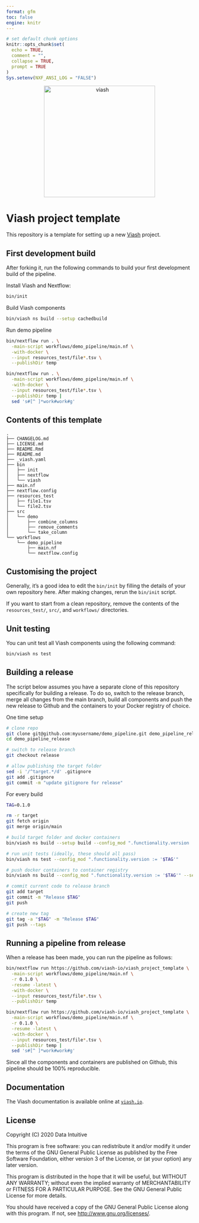 ```yaml
---
format: gfm
toc: false
engine: knitr
---
```



```r
# set default chunk options
knitr::opts_chunk$set(
  echo = TRUE,
  comment = "",
  collapse = TRUE,
  prompt = TRUE
)
Sys.setenv(NXF_ANSI_LOG = "FALSE")
```

<!-- README.md is generated from README.Rmd using quarto render. Please edit that file -->

<p align="center">
  <a href="https://viash.io/">
    <img alt="viash" src="https://viash.io/logo/viash_large.svg" width="300">
  </a>
</p>

# Viash project template

This repository is a template for setting up a new [Viash](https://viash.io) project.

## First development build
After forking it, run the following commands to build your first
development build of the pipeline.

Install Viash and Nextflow:
```sh
bin/init
```

Build Viash components
```sh
bin/viash ns build --setup cachedbuild
```

Run demo pipeline
```sh
bin/nextflow run . \
  -main-script workflows/demo_pipeline/main.nf \
  -with-docker \
  --input resources_test/file*.tsv \
  --publishDir temp
```
```sh
bin/nextflow run . \
  -main-script workflows/demo_pipeline/main.nf \
  -with-docker \
  --input resources_test/file*.tsv \
  --publishDir temp |
  sed 's#[^ ]*work#work#g'
```

## Contents of this template

```
.
├── CHANGELOG.md
├── LICENSE.md
├── README.Rmd
├── README.md
├── _viash.yaml
├── bin
│   ├── init
│   ├── nextflow
│   └── viash
├── main.nf
├── nextflow.config
├── resources_test
│   ├── file1.tsv
│   └── file2.tsv
├── src
│   └── demo
│       ├── combine_columns
│       ├── remove_comments
│       └── take_column
└── workflows
    └── demo_pipeline
        ├── main.nf
        └── nextflow.config
```

## Customising the project

Generally, it's a good idea to edit the `bin/init` by filling the details of your own repository here.
After making changes, rerun the `bin/init` script.

If you want to start from a clean repository, remove the contents of the `resources_test/`, `src/`, and `workflows/` directories.

## Unit testing

You can unit test all Viash components using the following command:


```sh
bin/viash ns test
```


## Building a release

The script below assumes you have a separate clone of this repository
specifically for building a release. To do so, switch to the release
branch, merge all changes from the main branch, build all components
and push the new release to Github and the containers to your Docker
registry of choice.

One time setup
```sh
# clone repo
git clone git@github.com:myusername/demo_pipeline.git demo_pipeline_release
cd demo_pipeline_release

# switch to release branch
git checkout release

# allow publishing the target folder
sed -i '/^target.*/d' .gitignore
git add .gitignore
git commit -m "update gitignore for release"
```

For every build
```sh
TAG=0.1.0

rm -r target
git fetch origin
git merge origin/main

# build target folder and docker containers
bin/viash ns build --setup build --config_mod ".functionality.version := '$TAG'" -l

# run unit tests (ideally, these should all pass)
bin/viash ns test --config_mod ".functionality.version := '$TAG'"

# push docker containers to container registry
bin/viash ns build --config_mod ".functionality.version := '$TAG'" --setup push

# commit current code to release branch
git add target
git commit -m "Release $TAG"
git push

# create new tag
git tag -a "$TAG" -m "Release $TAG"
git push --tags
```

## Running a pipeline from release

When a release has been made, you can run the pipeline as follows:

```sh
bin/nextflow run https://github.com/viash-io/viash_project_template \
  -main-script workflows/demo_pipeline/main.nf \
  -r 0.1.0 \
  -resume -latest \
  -with-docker \
  --input resources_test/file*.tsv \
  --publishDir temp
```
```sh
bin/nextflow run https://github.com/viash-io/viash_project_template \
  -main-script workflows/demo_pipeline/main.nf \
  -r 0.1.0 \
  -resume -latest \
  -with-docker \
  --input resources_test/file*.tsv \
  --publishDir temp |
  sed 's#[^ ]*work#work#g'
```

Since all the components and containers are published on Github, this
pipeline should be 100% reproducible.

## Documentation

The Viash documentation is available online at [`viash.io`](https://viash.io).

## License

Copyright (C) 2020 Data Intuitive

This program is free software: you can redistribute it and/or modify it
under the terms of the GNU General Public License as published by the
Free Software Foundation, either version 3 of the License, or (at your
option) any later version.

This program is distributed in the hope that it will be useful, but
WITHOUT ANY WARRANTY; without even the implied warranty of
MERCHANTABILITY or FITNESS FOR A PARTICULAR PURPOSE. See the GNU General
Public License for more details.

You should have received a copy of the GNU General Public License along
with this program. If not, see <http://www.gnu.org/licenses/>.
